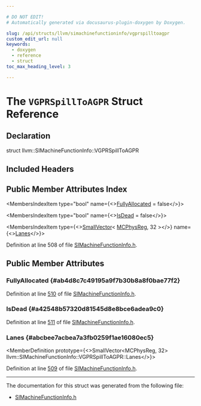 ```yaml
---

# DO NOT EDIT!
# Automatically generated via docusaurus-plugin-doxygen by Doxygen.

slug: /api/structs/llvm/simachinefunctioninfo/vgprspilltoagpr
custom_edit_url: null
keywords:
  - doxygen
  - reference
  - struct
toc_max_heading_level: 3

---
```





# The `VGPRSpillToAGPR` Struct Reference

<DoxygenPage pluginConfig={pluginConfig}>



## Declaration

<CodeBlock>struct llvm::SIMachineFunctionInfo::VGPRSpillToAGPR</CodeBlock>

## Included Headers

<IncludesList>
<IncludesListItem
  filePath="Target/AMDGPU/SIMachineFunctionInfo.h"
  permalink="/docs/api/files/lib/lib/target/lib/target/amdgpu/simachinefunctioninfo-h"
  isLocal="true" />
</IncludesList>

## Public Member Attributes Index

<MembersIndex>

<MembersIndexItem
  type="bool"
  name={<><a href="#ab4d8c7c49195a9f7b30b8a8f0bae77f2">FullyAllocated</a> = false</>}>
</MembersIndexItem>

<MembersIndexItem
  type="bool"
  name={<><a href="#a42548b57320d81545d8e8bce6adea9c0">IsDead</a> = false</>}>
</MembersIndexItem>

<MembersIndexItem
  type={<><a href="/docs/api/classes/llvm/smallvector">SmallVector</a>&lt; <a href="/docs/api/namespaces/llvm/#aad72cfbb210808985a9dc19f4e5d8542">MCPhysReg</a>, 32 &gt;</>}
  name={<><a href="#abcbee7acbea7a3fb0259f1ae16080ec5">Lanes</a></>}>
</MembersIndexItem>

</MembersIndex>


Definition at line 508 of file <a href="/docs/api/files/lib/lib/target/lib/target/amdgpu/simachinefunctioninfo-h">SIMachineFunctionInfo.h</a>.

<SectionDefinition>

## Public Member Attributes

### FullyAllocated {#ab4d8c7c49195a9f7b30b8a8f0bae77f2}

<MemberDefinition
  prototype="bool llvm::SIMachineFunctionInfo::VGPRSpillToAGPR::FullyAllocated = false">

Definition at line <a href="/docs/api/files/lib/lib/target/lib/target/amdgpu/simachinefunctioninfo-h/#l00510">510</a> of file <a href="/docs/api/files/lib/lib/target/lib/target/amdgpu/simachinefunctioninfo-h">SIMachineFunctionInfo.h</a>.
</MemberDefinition>

### IsDead {#a42548b57320d81545d8e8bce6adea9c0}

<MemberDefinition
  prototype="bool llvm::SIMachineFunctionInfo::VGPRSpillToAGPR::IsDead = false">

Definition at line <a href="/docs/api/files/lib/lib/target/lib/target/amdgpu/simachinefunctioninfo-h/#l00511">511</a> of file <a href="/docs/api/files/lib/lib/target/lib/target/amdgpu/simachinefunctioninfo-h">SIMachineFunctionInfo.h</a>.
</MemberDefinition>

### Lanes {#abcbee7acbea7a3fb0259f1ae16080ec5}

<MemberDefinition
  prototype={<>SmallVector&lt;MCPhysReg, 32&gt; llvm::SIMachineFunctionInfo::VGPRSpillToAGPR::Lanes</>}>

Definition at line <a href="/docs/api/files/lib/lib/target/lib/target/amdgpu/simachinefunctioninfo-h/#l00509">509</a> of file <a href="/docs/api/files/lib/lib/target/lib/target/amdgpu/simachinefunctioninfo-h">SIMachineFunctionInfo.h</a>.
</MemberDefinition>

</SectionDefinition>

<hr/>

The documentation for this struct was generated from the following file:

<ul>
<li><a href="/docs/api/files/lib/lib/target/lib/target/amdgpu/simachinefunctioninfo-h">SIMachineFunctionInfo.h</a></li>
</ul>

</DoxygenPage>
